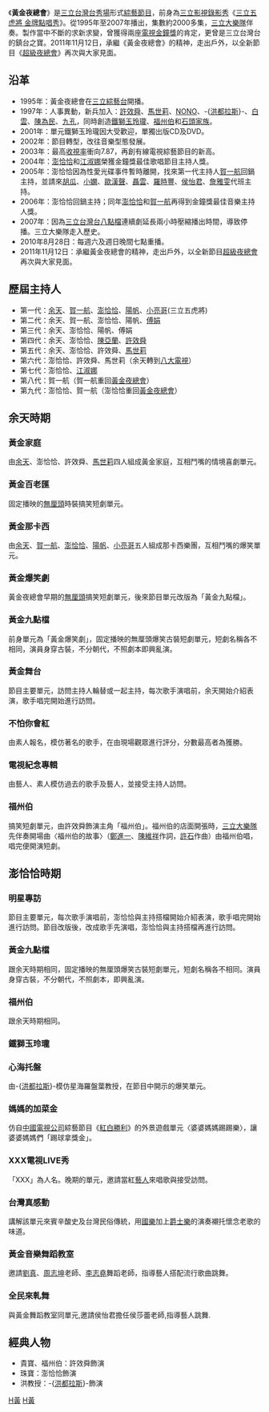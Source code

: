 {{otheruses|other=前身節目|三立五虎將 金牌點唱秀}}
{{otheruses|other=後續節目|超級夜總會}}
{{infobox television |
  | show_name = 黃金夜總會
  | image = 
  | 監製 =[[澎恰恰|彭樟燦]]
  | format = [[綜藝節目|綜藝節目]]
  | runtime = 約90分鐘，2005年後期改為三十分鐘含廣告
  | 製作人 = 謝榮峯
  | 製作公司 = 三立影視股份有限公司<br>→[[三立電視|三立電視]]節目部
  | director = 
  | starring  = 
  | country = {{ROC-TW}}
  | network = [[三立綜藝台|三立綜藝台]]、[[三立台灣台|三立台灣台]]
  | first_run = {{TWN}}
  | first_aired = 1995年
  | last_aired = 2007年5月
  | num_episodes = 約700多集
  | 晚於 = [[三立五虎將_金牌點唱秀|三立五虎將 金牌點唱秀]]
  | 早於 = [[超級夜總會|超級夜總會]]
  | imdb_id = 
}}

《'''黃金夜總會'''》是[[三立台灣台|三立台灣台]][[秀場|秀場]]形式[[綜藝節目|綜藝節目]]，前身為[[三立影視|三立影視]][[錄影秀|錄影秀]]《[[三立五虎將_金牌點唱秀|三立五虎將 金牌點唱秀]]》。從1995年至2007年播出，集數約2000多集，[[三立大樂隊|三立大樂隊]]伴奏。製作當中不斷的求新求變，曾獲得兩座[[電視金鐘獎|電視金鐘獎]]的肯定，更曾是三立台灣台的鎮台之寶。2011年11月12日，承繼《黃金夜總會》的精神，走出戶外，以全新節目《[[超級夜總會|超級夜總會]]》再次與大家見面。

== 沿革 ==
*1995年：黃金夜總會在[[三立綜藝台|三立綜藝台]]開播。
*1997年：人事異動，新兵加入：[[許效舜|許效舜]]、[[馬世莉|馬世莉]]、[[NONO|NONO]]、-{[[洪都拉斯_(藝人)|洪都拉斯]]}-、[[白雲_(台灣藝人)|白雲]]、[[陳為民|陳為民]]、[[九孔_(藝人)|九孔]]，同時創造[[鐵獅玉玲瓏|鐵獅玉玲瓏]]、[[福州伯|福州伯]]和[[石頭家族|石頭家族]]。
*2001年：單元鐵獅玉玲瓏因大受歡迎，單獨出版CD及DVD。
*2002年：節目轉型，改往音樂型態發展。
*2003年：最高[[收視率|收視率]]衝向7.87，再創有線電視綜藝節目的新高。
*2004年：[[澎恰恰|澎恰恰]]和[[江淑娜|江淑娜]]榮獲金鐘獎最佳歌唱節目主持人獎。
*2005年：澎恰恰因為性愛光碟事件暫時離開，找來第一代主持人[[賀一航|賀一航]]回鍋主持，並請來[[胡瓜|胡瓜]]、[[小嫻|小嫻]]、[[歐漢聲|歐漢聲]]、[[聶雲|聶雲]]、[[羅時豐|羅時豐]]、[[侯怡君|侯怡君]]、[[詹雅雯|詹雅雯]]代班主持。
*2006年：澎恰恰回鍋主持；同年[[澎恰恰|澎恰恰]]和[[賀一航|賀一航]]再得到金鐘獎最佳音樂主持人獎。
*2007年：因為[[三立台灣台|三立台灣台]][[八點檔|八點檔]]連續劇延長兩小時壓縮播出時間，導致停播。三立大樂隊走入歷史。
*2010年8月28日：每週六及週日晚間七點重播。
*2011年11月12日：承繼黃金夜總會的精神，走出戶外，以全新節目[[超級夜總會|超級夜總會]]再次與大家見面。

== 歷屆主持人 ==
*第一代：[[余天|余天]]、[[賀一航|賀一航]]、[[澎恰恰|澎恰恰]]、[[陽帆|陽帆]]、[[小亮哥|小亮哥]](三立五虎將)
*第二代：余天、賀一航、澎恰恰、陽帆、[[傅娟|傅娟]]
*第三代：余天、澎恰恰、陽帆、傅娟
*第四代：余天、澎恰恰、[[陳亞蘭|陳亞蘭]]、[[許效舜|許效舜]]
*第五代：余天、澎恰恰、許效舜、[[馬世莉|馬世莉]]
*第六代：澎恰恰、許效舜、馬世莉（余天轉到[[八大電視|八大電視]]）
*第七代：澎恰恰、[[江淑娜|江淑娜]]
*第八代：賀一航（賀一航重回[[黃金夜總會|黃金夜總會]]）
*第九代：澎恰恰、賀一航（澎恰恰重回[[黃金夜總會|黃金夜總會]]）

== 余天時期 ==
=== 黃金家庭 ===
由[[余天|余天]]、澎恰恰、許效舜、[[馬世莉|馬世莉]]四人組成黃金家庭，互相鬥嘴的情境喜劇單元。

=== 黃金百老匯 ===
固定播映的[[無厘頭|無厘頭]]時裝搞笑短劇單元。

=== 黃金那卡西 ===
由[[余天|余天]]、[[賀一航|賀一航]]、[[澎恰恰|澎恰恰]]、[[陽帆|陽帆]]、[[小亮哥|小亮哥]]五人組成那卡西樂團，互相鬥嘴的爆笑單元。

=== 黃金爆笑劇 ===
黃金夜總會早期的[[無厘頭|無厘頭]]搞笑短劇單元，後來節目單元改版為「黃金九點檔」。

===黃金九點檔===
前身單元為「黃金爆笑劇」，固定播映的無厘頭爆笑古裝短劇單元，短劇名稱各不相同，演員身穿古裝，不分朝代，不照劇本即興亂演。

=== 黃金舞台 ===
節目主要單元，訪問主持人輪替或一起主持，每次歌手演唱前，余天開始介紹表演，歌手唱完開始進行訪問。

=== 不怕你會紅 ===
由素人報名，模仿著名的歌手，在由現場觀眾進行評分，分數最高者為獲勝。

=== 電視紀念專輯 ===
由藝人、素人模仿過去的歌手及藝人，並接受主持人訪問。

===福州伯===
搞笑短劇單元，由許效舜飾演主角「福州伯」。福州伯的店面開張時，[[三立大樂隊|三立大樂隊]]先伴奏開場曲〈福州伯的故事〉（[[鄭進一|鄭進一]]、[[陳維祥|陳維祥]]作詞，[[許石|許石]]作曲）由福州伯唱，唱完便開演短劇。

== 澎恰恰時期 ==
===明星專訪===
節目主要單元，每次歌手演唱前，澎恰恰與主持搭檔開始介紹表演，歌手唱完開始進行訪問。節目改版後，改成歌手先演唱，澎恰恰與主持搭檔再進行訪問。

===黃金九點檔===
跟余天時期相同，固定播映的無厘頭爆笑古裝短劇單元，短劇名稱各不相同。演員身穿古裝，不分朝代，不照劇本，即興亂演。

===福州伯===
跟余天時期相同。

===鐵獅玉玲瓏===
{{main|鐵獅玉玲瓏}}

===心海托盤===
由-{[[洪都拉斯_(藝人)|洪都拉斯]]}-模仿星海羅盤葉教授，在節目中開示的爆笑單元。

===媽媽的加菜金===
仿自[[中國電視公司|中國電視公司]]綜藝節目《[[紅白勝利|紅白勝利]]》的外景遊戲單元〈婆婆媽媽踢踢樂〉，讓婆婆媽媽們「踢球拿獎金」。

===XXX電視LIVE秀===
「XXX」為人名。晚期的單元，邀請當紅[[藝人|藝人]]來唱歌與接受訪問。

===台灣真感動===
講解該單元來賓辛酸史及台灣民俗傳統，用[[國樂|國樂]]加上[[爵士樂|爵士樂]]的演奏襯托懷念老歌的味道。
===黃金音樂舞蹈教室===
邀請[[劉真_(藝人)|劉真]]、[[周志坤|周志坤]]老師、[[李志堯|李志堯]]舞蹈老師，指導藝人搭配流行歌曲跳舞。

===全民來軋舞===
與黃金舞蹈教室同單元,邀請侯怡君擔任侯莎蕾老師,指導藝人跳舞.

== 經典人物 ==
*貴寶、福州伯：許效舜飾演
*珠寶：澎恰恰飾演
*洪教授：-{[[洪都拉斯_(藝人)|洪都拉斯]]}-飾演

[[Category:已停播的台灣綜藝節目|H黃]]
[[Category:三立台灣台綜藝節目|H黃]]